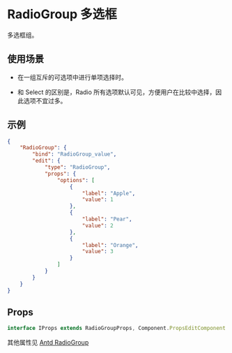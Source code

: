 # RadioGroup 多选框

多选框组。

## 使用场景

- 在一组互斥的可选项中进行单项选择时。

- 和 Select 的区别是，Radio 所有选项默认可见，方便用户在比较中选择，因此选项不宜过多。

## 示例

```json
{
	"RadioGroup": {
		"bind": "RadioGroup_value",
		"edit": {
			"type": "RadioGroup",
			"props": {
				"options": [
					{
						"label": "Apple",
						"value": 1
					},
					{
						"label": "Pear",
						"value": 2
					},
					{
						"label": "Orange",
						"value": 3
					}
				]
			}
		}
	}
}
```

## Props

```ts
interface IProps extends RadioGroupProps, Component.PropsEditComponent {}
```

其他属性见 [Antd RadioGroup](https://ant-design.gitee.io/components/radio-cn/#RadioGroup)
